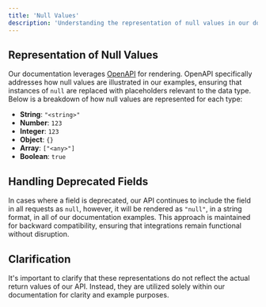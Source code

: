 ```yaml
---
title: 'Null Values'
description: 'Understanding the representation of null values in our documentation'
---
```


## Representation of Null Values
Our documentation leverages [OpenAPI](https://swagger.io/) for rendering. OpenAPI specifically addresses how null values are illustrated in our examples, ensuring that instances of `null` are replaced with placeholders relevant to the data type. Below is a breakdown of how null values are represented for each type:
- **String**: `"<string>"`
- **Number**: `123`
- **Integer**: `123`
- **Object**: `{}`
- **Array**: `["<any>"]`
- **Boolean**: `true`

## Handling Deprecated Fields
In cases where a field is deprecated, our API continues to include the field in all requests as `null`, however, it will be rendered as `"null"`, in a string format, in all of our documentation examples. This approach is maintained for backward compatibility, ensuring that integrations remain functional without disruption.

## Clarification
It's important to clarify that these representations do not reflect the actual return values of our API. Instead, they are utilized solely within our documentation for clarity and example purposes.
